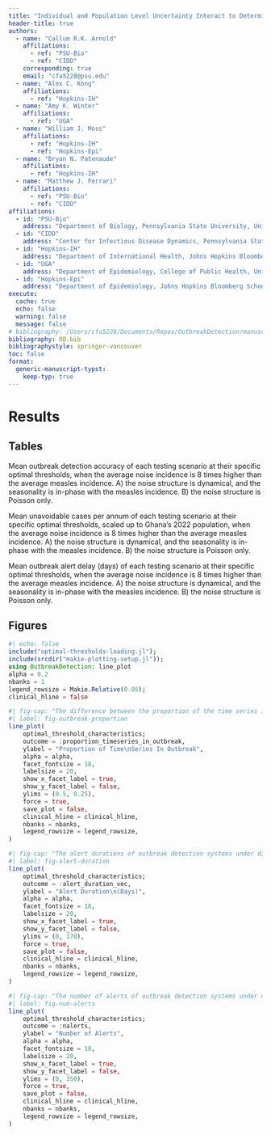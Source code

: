 ```yaml
---
title: "Individual and Population Level Uncertainty Interact to Determine Performance of Outbreak Detection"
header-title: true
authors:
  - name: "Callum R.K. Arnold"
    affiliations:
      - ref: "PSU-Bio"
      - ref: "CIDD"
    corresponding: true
    email: "cfa5228@psu.edu"
  - name: "Alex C. Kong"
    affiliations:
      - ref: "Hopkins-IH"
  - name: "Amy K. Winter"
    affiliations:
      - ref: "UGA"
  - name: "William J. Moss"
    affiliations:
      - ref: "Hopkins-IH"
      - ref: "Hopkins-Epi"
  - name: "Bryan N. Patenaude"
    affiliations:
      - ref: "Hopkins-IH"
  - name: "Matthew J. Ferrari"
    affiliations:
      - ref: "PSU-Bio"
      - ref: "CIDD"
affiliations:
  - id: "PSU-Bio"
    address: "Department of Biology, Pennsylvania State University, University Park, PA, USA 16802"
  - id: "CIDD"
    address: "Center for Infectious Disease Dynamics, Pennsylvania State University, University Park, PA, USA 16802"
  - id: "Hopkins-IH"
    address: "Department of International Health, Johns Hopkins Bloomberg School of Public Health, Baltimore, MD, USA 21205"
  - id: "UGA"
    address: "Department of Epidemiology, College of Public Health, University of Georgia, Athens, GA, USA 30602"
  - id: "Hopkins-Epi"
    address: "Department of Epidemiology, Johns Hopkins Bloomberg School of Public Health, Baltimore, MD, USA 21205"
execute:
  cache: true
  echo: false
  warning: false
  message: false
# bibliography: /Users/cfa5228/Documents/Repos/OutbreakDetection/manuscript/OD.bib
bibliography: OD.bib
bibliographystyle: springer-vancouver
toc: false
format:
  generic-manuscript-typst:
    keep-typ: true
---
```


# Results

## Tables

::: {#tbl-optimal-thresholds-accuracy}

```{=typst}
#let accuracy = csv("optimal-thresholds_accuracy.csv")

#table(
  columns: 9,
    fill: (x, y) => {
      if y == 0 {gray}
      if y == 1 {gray}
    },
  [], table.cell(colspan: 2, align: center, "Test Characteristic"), table.cell(colspan: 6, align: center, "Testing Rate"),
  ..accuracy.flatten()
)
```

Mean outbreak detection accuracy of each testing scenario at their specific optimal thresholds, when the average noise incidence is 8 times higher than the average measles incidence. A) the noise structure is dynamical, and the seasonality is in-phase with the measles incidence. B) the noise structure is Poisson only.

:::

::: {#tbl-optimal-thresholds-unavoidable}

```{=typst}
#let optimal_thresholds = csv("optimal-thresholds_unavoidable-cases.csv")

#table(
  columns: 9,
    fill: (x, y) => {
      if y == 0 {gray}
      if y == 1 {gray}
    },
  [], table.cell(colspan: 2, align: center, "Test Characteristic"), table.cell(colspan: 6, align: center, "Testing Rate"),
  ..optimal_thresholds.flatten()
)
```

Mean unavoidable cases per annum of each testing scenario at their specific optimal thresholds, scaled up to Ghana’s 2022 population, when the average noise incidence is 8 times higher than the average measles incidence. A) the noise structure is dynamical, and the seasonality is in-phase with the measles incidence. B) the noise structure is Poisson only.

:::

::: {#tbl-optimal-thresholds-delays}

```{=typst}
#let optimal_thresholds = csv("optimal-thresholds_detection-delays.csv")

#table(
  columns: 9,
    fill: (x, y) => {
      if y == 0 {gray}
      if y == 1 {gray}
    },
  [], table.cell(colspan: 2, align: center, "Test Characteristic"), table.cell(colspan: 6, align: center, "Testing Rate"),
  ..optimal_thresholds.flatten()
)
```

Mean outbreak alert delay (days) of each testing scenario at their specific optimal thresholds, when the average noise incidence is 8 times higher than the average measles incidence. A) the noise structure is dynamical, and the seasonality is in-phase with the measles incidence. B) the noise structure is Poisson only.

:::


## Figures

```julia
#| echo: false
include("optimal-thresholds-loading.jl");
include(srcdir("makie-plotting-setup.jl"));
using OutbreakDetection: line_plot
alpha = 0.2
nbanks = 1
legend_rowsize = Makie.Relative(0.05);
clinical_hline = false
```

```julia
#| fig-cap: "The difference between the proportion of the time series in outbreak for outbreak detection systems under different testing rates and noise structures. The shaded bands illustrate the 80% central interval, and the solid/dashed lines represent the mean estimate. Solid lines represent tests with 0-day turnaround times, and dashed lines represent tests with result delays."
#| label: fig-outbreak-proportion
line_plot(
    optimal_threshold_characteristics;
    outcome = :proportion_timeseries_in_outbreak,
    ylabel = "Proportion of Time\nSeries In Outbreak",
    alpha = alpha,
    facet_fontsize = 18,
    labelsize = 20,
    show_x_facet_label = true,
    show_y_facet_label = false,
    ylims = (0.5, 0.25),
    force = true,
    save_plot = false,
    clinical_hline = clinical_hline,
    nbanks = nbanks,
    legend_rowsize = legend_rowsize,
)
```

```julia
#| fig-cap: "The alert durations of outbreak detection systems under different testing rates and noise structures. The shaded bands illustrate the 80% central interval, and the solid/dashed lines represent the mean estimate. Solid lines represent tests with 0-day turnaround times, and dashed lines represent tests with result delays."
#| label: fig-alert-duration
line_plot(
    optimal_threshold_characteristics;
    outcome = :alert_duration_vec,
    ylabel = "Alert Duration\n(Days)",
    alpha = alpha,
    facet_fontsize = 18,
    labelsize = 20,
    show_x_facet_label = true,
    show_y_facet_label = false,
    ylims = (0, 170),
    force = true,
    save_plot = false,
    clinical_hline = clinical_hline,
    nbanks = nbanks,
    legend_rowsize = legend_rowsize,
)
```

```julia
#| fig-cap: "The number of alerts of outbreak detection systems under different testing rates and noise structures. The shaded bands illustrate the 80% central interval, and the solid/dashed lines represent the mean estimate. Solid lines represent tests with 0-day turnaround times, and dashed lines represent tests with result delays."
#| label: fig-num-alerts
line_plot(
    optimal_threshold_characteristics;
    outcome = :nalerts,
    ylabel = "Number of Alerts",
    alpha = alpha,
    facet_fontsize = 18,
    labelsize = 20,
    show_x_facet_label = true,
    show_y_facet_label = false,
    ylims = (0, 350),
    force = true,
    save_plot = false,
    clinical_hline = clinical_hline,
    nbanks = nbanks,
    legend_rowsize = legend_rowsize,
)
```




